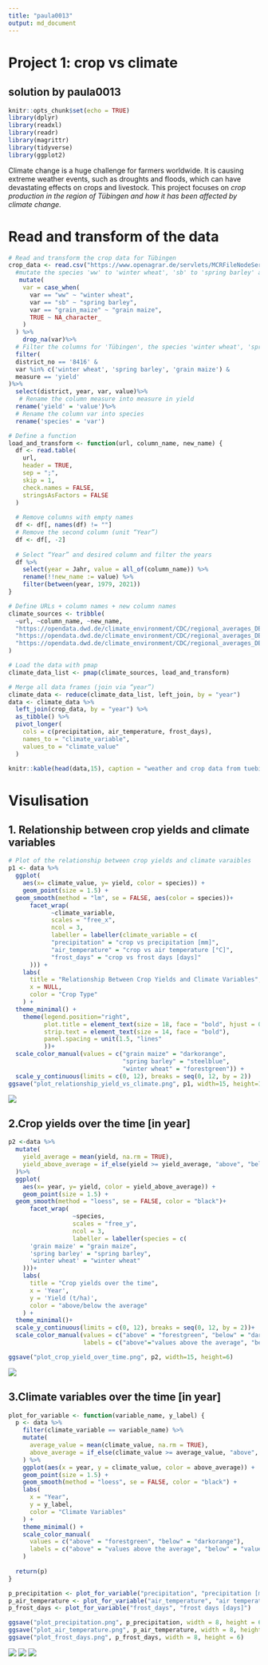 ```yaml
---
title: "paula0013"
output: md_document
---
```


# Project 1: crop vs climate 
## solution by paula0013 
```r
knitr::opts_chunk$set(echo = TRUE)
library(dplyr)
library(readxl)
library(readr)
library(magrittr)
library(tidyverse)
library(ggplot2)
```

Climate change is a huge challenge for farmers worldwide. It is causing extreme weather events, such as droughts and floods, which can have devastating effects on crops and livestock. This project focuses on *crop production in the region of Tübingen and how it has been affected by climate change.*

# Read and transform of the data
```r
# Read and transform the crop data for Tübingen
crop_data <- read.csv("https://www.openagrar.de/servlets/MCRFileNodeServlet/openagrar_derivate_00056476/Final_data.csv") %>% 
  #mutate the species 'ww' to 'winter wheat', 'sb' to 'spring barley' and 'grain_maize' to 'grain maize'
   mutate(
    var = case_when(
      var == "ww" ~ "winter wheat",
      var == "sb" ~ "spring barley",
      var == "grain_maize" ~ "grain maize",
      TRUE ~ NA_character_
    )
  ) %>%
    drop_na(var)%>%
  # Filter the columns for 'Tübingen', the species 'winter wheat', 'spring barley' and 'grain maize' and the measure in 'yield'
  filter(
  district_no == '8416' & 
  var %in% c('winter wheat', 'spring barley', 'grain maize') & 
  measure == 'yield'
)%>%
  select(district, year, var, value)%>%
   # Rename the column measure into measure in yield
  rename('yield' = 'value')%>%
  # Rename the column var into species 
  rename('species' = 'var')

# Define a function
load_and_transform <- function(url, column_name, new_name) {
  df <- read.table(
    url,
    header = TRUE,
    sep = ";",
    skip = 1,
    check.names = FALSE,
    stringsAsFactors = FALSE
  )
  
  # Remove columns with empty names
  df <- df[, names(df) != ""]
  # Remove the second column (unit “Year”)
  df <- df[, -2]
  
  # Select “Year” and desired column and filter the years
  df %>%
    select(year = Jahr, value = all_of(column_name)) %>%
    rename(!!new_name := value) %>%
    filter(between(year, 1979, 2021))
}

# Define URLs + column names + new column names
climate_sources <- tribble(
  ~url, ~column_name, ~new_name,
  "https://opendata.dwd.de/climate_environment/CDC/regional_averages_DE/annual/precipitation/regional_averages_rr_year.txt", "Baden-Wuerttemberg", "precipitation",
  "https://opendata.dwd.de/climate_environment/CDC/regional_averages_DE/annual/air_temperature_mean/regional_averages_tm_year.txt", "Baden-Wuerttemberg", "air_temperature",
  "https://opendata.dwd.de/climate_environment/CDC/regional_averages_DE/annual/ice_days/regional_averages_txcs_year.txt", "Baden-Wuerttemberg", "frost_days"
)

# Load the data with pmap
climate_data_list <- pmap(climate_sources, load_and_transform)

# Merge all data frames (join via “year”)
climate_data <- reduce(climate_data_list, left_join, by = "year")
data <- climate_data %>%
  left_join(crop_data, by = "year") %>%
  as_tibble() %>%
  pivot_longer(
    cols = c(precipitation, air_temperature, frost_days),
    names_to = "climate_variable",
    values_to = "climate_value"
  )

knitr::kable(head(data,15), caption = "weather and crop data from tuebingen (1976–2021)")
```

# Visulisation 
## 1. Relationship between crop yields and climate variables
```r
# Plot of the relationship between crop yields and climate varaibles 
p1 <- data %>%
  ggplot(
    aes(x= climate_value, y= yield, color = species)) +
    geom_point(size = 1.5) + 
  geom_smooth(method = "lm", se = FALSE, aes(color = species))+
      facet_wrap(
            ~climate_variable, 
            scales = "free_x", 
            ncol = 3, 
            labeller = labeller(climate_variable = c(
            "precipitation" = "crop vs precipitation [mm]",
            "air_temperature" = "crop vs air temperature [°C]",
            "frost_days" = "crop vs frost days [days]"
      ))) + 
    labs(
      title = "Relationship Between Crop Yields and Climate Variables", 
      x = NULL, 
      color = "Crop Type"
    ) +
  theme_minimal() +
    theme(legend.position="right",
          plot.title = element_text(size = 18, face = "bold", hjust = 0.5),
          strip.text = element_text(size = 14, face = "bold"),
          panel.spacing = unit(1.5, "lines"
          ))+
  scale_color_manual(values = c("grain maize" = "darkorange",
                                "spring barley" = "steelblue",
                                "winter wheat" = "forestgreen")) +
  scale_y_continuous(limits = c(0, 12), breaks = seq(0, 12, by = 2))
ggsave("plot_relationship_yield_vs_climate.png", p1, width=15, height=10)
```
![](plot_relationship_yield_vs_climate.png)

## 2.Crop yields over the time [in year] 
```r
p2 <-data %>%
  mutate(
    yield_average = mean(yield, na.rm = TRUE),
    yield_above_average = if_else(yield >= yield_average, "above", "below")
  )%>%
  ggplot(
    aes(x= year, y= yield, color = yield_above_average)) +
    geom_point(size = 1.5) + 
  geom_smooth(method = "loess", se = FALSE, color = "black")+
      facet_wrap(
                  ~species, 
                  scales = "free_y", 
                  ncol = 3,
                  labeller = labeller(species = c(
      'grain maize' = "grain maize",
      'spring barley' = "spring barley",
      'winter wheat' = "winter wheat"
    )))+ 
    labs(
      title = "Crop yields over the time", 
      x = 'Year', 
      y = 'Yield (t/ha)', 
      color = "above/below the average"
    ) +
  theme_minimal()+ 
  scale_y_continuous(limits = c(0, 12), breaks = seq(0, 12, by = 2))+ 
  scale_color_manual(values = c("above" = "forestgreen", "below" = "darkorange"),
                     labels = c("above"="values above the average", "below" = "values below the average"))

ggsave("plot_crop_yield_over_time.png", p2, width=15, height=6)
```
![](plot_crop_yield_over_time.png)


## 3.Climate variables over the time [in year]
```r
plot_for_variable <- function(variable_name, y_label) {
  p <- data %>%
    filter(climate_variable == variable_name) %>%
    mutate(
      average_value = mean(climate_value, na.rm = TRUE),
      above_average = if_else(climate_value >= average_value, "above", "below")
    ) %>%
    ggplot(aes(x = year, y = climate_value, color = above_average)) +
    geom_point(size = 1.5) +
    geom_smooth(method = "loess", se = FALSE, color = "black") +
    labs(
      x = "Year",
      y = y_label,
      color = "Climate Variables"
    ) +
    theme_minimal() +
    scale_color_manual(
      values = c("above" = "forestgreen", "below" = "darkorange"),
      labels = c("above" = "values above the average", "below" = "values below the average")
    )
  
  return(p)
}

p_precipitation <- plot_for_variable("precipitation", "precipitation [mm]")
p_air_temperature <- plot_for_variable("air_temperature", "air temperature [°C]")
p_frost_days <- plot_for_variable("frost_days", "frost days [days]")

ggsave("plot_precipitation.png", p_precipitation, width = 8, height = 6)
ggsave("plot_air_temperature.png", p_air_temperature, width = 8, height = 6)
ggsave("plot_frost_days.png", p_frost_days, width = 8, height = 6)
```
![](plot_precipitation.png)
![](plot_air_temperature.png)
![](plot_frost_days.png)